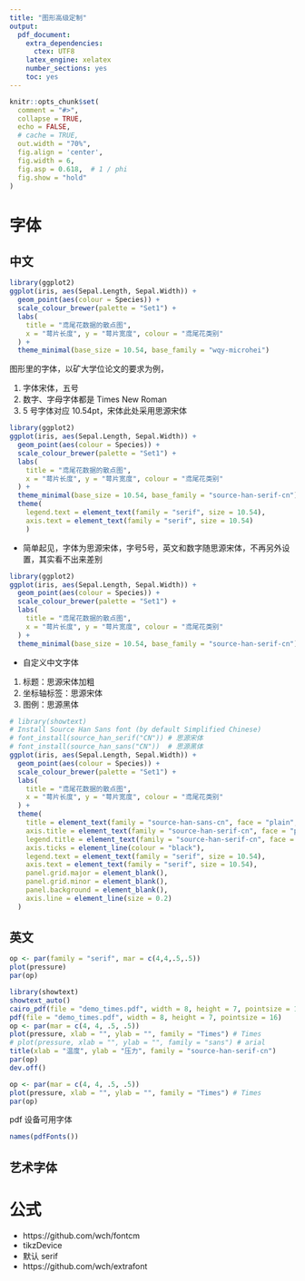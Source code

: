 ```yaml
---
title: "图形高级定制"
output: 
  pdf_document: 
    extra_dependencies:
      ctex: UTF8  
    latex_engine: xelatex
    number_sections: yes
    toc: yes
---
```


```r
knitr::opts_chunk$set(
  comment = "#>",
  collapse = TRUE,
  echo = FALSE,
  # cache = TRUE,
  out.width = "70%",
  fig.align = 'center',
  fig.width = 6,
  fig.asp = 0.618,  # 1 / phi
  fig.show = "hold"
)
```

# 字体

## 中文

```r
library(ggplot2)
ggplot(iris, aes(Sepal.Length, Sepal.Width)) +
  geom_point(aes(colour = Species)) +
  scale_colour_brewer(palette = "Set1") +
  labs(
    title = "鸢尾花数据的散点图",
    x = "萼片长度", y = "萼片宽度", colour = "鸢尾花类别"
  ) +
  theme_minimal(base_size = 10.54, base_family = "wqy-microhei")
```

图形里的字体，以矿大学位论文的要求为例，

1. 字体宋体，五号
2. 数字、字母字体都是 Times New Roman
3. 5 号字体对应 10.54pt，宋体此处采用思源宋体

```r
library(ggplot2)
ggplot(iris, aes(Sepal.Length, Sepal.Width)) +
  geom_point(aes(colour = Species)) +
  scale_colour_brewer(palette = "Set1") +
  labs(
    title = "鸢尾花数据的散点图",
    x = "萼片长度", y = "萼片宽度", colour = "鸢尾花类别"
  ) +
  theme_minimal(base_size = 10.54, base_family = "source-han-serif-cn") +
  theme(
    legend.text = element_text(family = "serif", size = 10.54),
    axis.text = element_text(family = "serif", size = 10.54)
    )
```

- 简单起见，字体为思源宋体，字号5号，英文和数字随思源宋体，不再另外设置，其实看不出来差别

```r
library(ggplot2)
ggplot(iris, aes(Sepal.Length, Sepal.Width)) +
  geom_point(aes(colour = Species)) +
  scale_colour_brewer(palette = "Set1") +
  labs(
    title = "鸢尾花数据的散点图",
    x = "萼片长度", y = "萼片宽度", colour = "鸢尾花类别"
  ) +
  theme_minimal(base_size = 10.54, base_family = "source-han-serif-cn")
```

- 自定义中文字体

1. 标题：思源宋体加粗
2. 坐标轴标签：思源宋体
3. 图例：思源黑体

```r
# library(showtext)
# Install Source Han Sans font (by default Simplified Chinese)
# font_install(source_han_serif("CN")) # 思源宋体
# font_install(source_han_sans("CN"))  # 思源黑体
ggplot(iris, aes(Sepal.Length, Sepal.Width)) +
  geom_point(aes(colour = Species)) +
  scale_colour_brewer(palette = "Set1") +
  labs(
    title = "鸢尾花数据的散点图",
    x = "萼片长度", y = "萼片宽度", colour = "鸢尾花类别"
  ) +
  theme(
    title = element_text(family = "source-han-sans-cn", face = "plain", size = 10.54),
    axis.title = element_text(family = "source-han-serif-cn", face = "plain", size = 10.54),
    legend.title = element_text(family = "source-han-serif-cn", face = "plain", size = 10.54),
    axis.ticks = element_line(colour = "black"),
    legend.text = element_text(family = "serif", size = 10.54),
    axis.text = element_text(family = "serif", size = 10.54),    
    panel.grid.major = element_blank(),
    panel.grid.minor = element_blank(),
    panel.background = element_blank(),
    axis.line = element_line(size = 0.2)
  )
```


## 英文

```r
op <- par(family = "serif", mar = c(4,4,.5,.5))
plot(pressure)
par(op)
```


```r
library(showtext)
showtext_auto()
cairo_pdf(file = "demo_times.pdf", width = 8, height = 7, pointsize = 16)
pdf(file = "demo_times.pdf", width = 8, height = 7, pointsize = 16)
op <- par(mar = c(4, 4, .5, .5))
plot(pressure, xlab = "", ylab = "", family = "Times") # Times
# plot(pressure, xlab = "", ylab = "", family = "sans") # arial
title(xlab = "温度", ylab = "压力", family = "source-han-serif-cn")
par(op)
dev.off()
```


```r
op <- par(mar = c(4, 4, .5, .5))
plot(pressure, xlab = "", ylab = "", family = "Times") # Times
par(op)
```

pdf 设备可用字体

```r
names(pdfFonts())
```

## 艺术字体

# 公式

- https://github.com/wch/fontcm
- tikzDevice
- 默认 serif
- https://github.com/wch/extrafont
